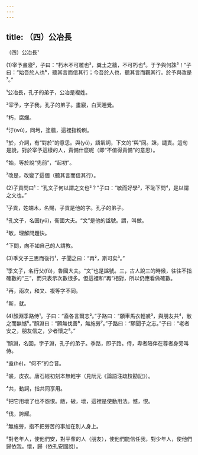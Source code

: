 ```yaml
---
---
---
```

title: （四）公冶長
---




（四）公冶長¹

(1)宰予晝寢²，子曰：“朽木不可雕也³，糞土之牆，不可朽也⁴。于予與何誅⁵！”子曰：“始吾於人也⁶，聽其言而信其行；今吾於人也，聽其言而觀其行。於予與改是⁷。”

¹公冶長，孔子的弟子，公冶是複姓。

²宰予，字子我，孔子的弟子。畫寢，白天睡覺。

³朽，腐爛。

⁴汙(wū)，同圬，塗牆，這裡指粉刷。

⁵於，介詞，有“對於”的意思。與(yú)，語氣詞，下文的“與”同。誅，譴責。這句是說，對於宰予這樣的人，責備什麼呢（即“不值得責備”的意思）。

⁶始，等於說“先前”，“起初”。

⁷改是，改變了這個（聽其言而信其行）。

(2)子貢問曰¹：“孔文子何以謂之文也²？”子曰：“敏而好學³，不恥下問⁴，是以謂之文也。”

¹子貢，姓端木，名賜，子貢是他的字。孔子的弟子。

²孔文子，名圉(yǔ)，衛國大夫。“文”是他的諡號。謂，叫做。

³敏，理解問題快。

⁴下問，向不如自己的人請教。

(3)季文子三思而後行¹，子聞之曰：“再²，斯可矣³。”

¹季文子，名行父(fǔ)，魯國大夫。“文”也是諡號。三，古人說三的時候，往往不指確數的“三”，而只表示次數很多。但這裡和“再”相對，所以仍應看做確數。

²再，兩次，和又、複等字不同。

³斯，就。

(4)顏淵季路侍¹。子曰：“盍各言爾志²。”子路曰：“願車馬衣輕裘³，與朋友共⁴，敝之而無憾⁵。”顏淵曰：“願無伐善⁶，無施勞⁷。”子路曰：“願聞子之志。”子曰：“老者安之，朋友信之，少者懷之⁸。”

¹顏淵，名回，字子淵，孔子的弟子。季路，即子路。侍，卑者陪伴在尊者身旁叫侍。

²盍(hé)，“何不”的合音。

³裘，皮衣。唐石經初刻本無輕字（見阮元《論語注疏校勘記》）。

⁴共，動詞，指共同享用。

⁵把它用壞了也不怨恨。敝，破，壞，這裡是使動用法。憾，恨。

⁶伐，誇耀。

⁷無施勞，指不把勞苦的事加在別人身上。

⁸對老年人，使他們安，對平輩的人（朋友），使他們能信任我，對少年人，使他們歸依我。懷，歸（依孔安國說）。